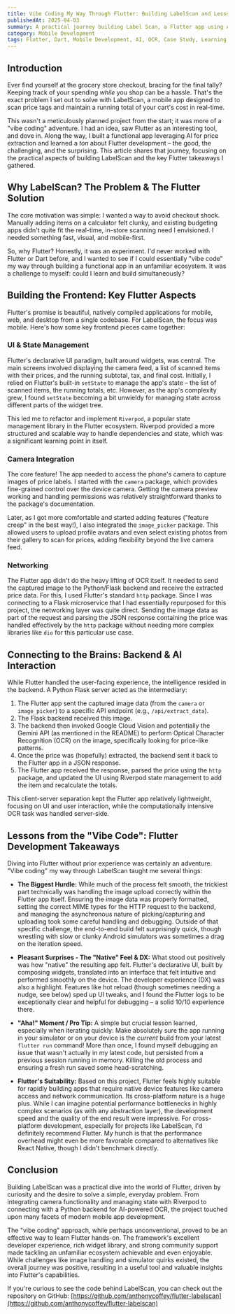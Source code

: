 ```yaml
---
title: Vibe Coding My Way Through Flutter: Building LabelScan and Lessons Learned
publishedAt: 2025-04-03
summary: A practical journey building Label Scan, a Flutter app using AI for real-time price scanning, and the key lessons learned about Flutter development along the way.
category: Mobile Development
tags: Flutter, Dart, Mobile Development, AI, OCR, Case Study, Learning, Riverpod, Flask
---
```


## Introduction

Ever find yourself at the grocery store checkout, bracing for the final tally? Keeping track of your spending *while* you shop can be a hassle. That's the exact problem I set out to solve with LabelScan, a mobile app designed to scan price tags and maintain a running total of your cart's cost in real-time.

This wasn't a meticulously planned project from the start; it was more of a "vibe coding" adventure. I had an idea, saw Flutter as an interesting tool, and dove in. Along the way, I built a functional app leveraging AI for price extraction and learned a *ton* about Flutter development – the good, the challenging, and the surprising. This article shares that journey, focusing on the practical aspects of building LabelScan and the key Flutter takeaways I gathered.

## Why LabelScan? The Problem & The Flutter Solution

The core motivation was simple: I wanted a way to avoid checkout shock. Manually adding items on a calculator felt clunky, and existing budgeting apps didn't quite fit the real-time, in-store scanning need I envisioned. I needed something fast, visual, and mobile-first.

So, why Flutter? Honestly, it was an experiment. I'd never worked with Flutter or Dart before, and I wanted to see if I could essentially "vibe code" my way through building a functional app in an unfamiliar ecosystem. It was a challenge to myself: could I learn and build simultaneously?

## Building the Frontend: Key Flutter Aspects

Flutter's promise is beautiful, natively compiled applications for mobile, web, and desktop from a single codebase. For LabelScan, the focus was mobile. Here's how some key frontend pieces came together:

### UI & State Management

Flutter's declarative UI paradigm, built around widgets, was central. The main screens involved displaying the camera feed, a list of scanned items with their prices, and the running subtotal, tax, and final cost. Initially, I relied on Flutter's built-in `setState` to manage the app's state – the list of scanned items, the running totals, etc. However, as the app's complexity grew, I found `setState` becoming a bit unwieldy for managing state across different parts of the widget tree.

This led me to refactor and implement `Riverpod`, a popular state management library in the Flutter ecosystem. Riverpod provided a more structured and scalable way to handle dependencies and state, which was a significant learning point in itself.

### Camera Integration

The core feature! The app needed to access the phone's camera to capture images of price labels. I started with the `camera` package, which provides fine-grained control over the device camera. Getting the camera preview working and handling permissions was relatively straightforward thanks to the package's documentation.

Later, as I got more comfortable and started adding features ("feature creep" in the best way!), I also integrated the `image_picker` package. This allowed users to upload profile avatars and even select existing photos from their gallery to scan for prices, adding flexibility beyond the live camera feed.

### Networking

The Flutter app didn't do the heavy lifting of OCR itself. It needed to send the captured image to the Python/Flask backend and receive the extracted price data. For this, I used Flutter's standard `http` package. Since I was connecting to a Flask microservice that I had essentially repurposed for this project, the networking layer was quite direct. Sending the image data as part of the request and parsing the JSON response containing the price was handled effectively by the `http` package without needing more complex libraries like `dio` for this particular use case.

## Connecting to the Brains: Backend & AI Interaction

While Flutter handled the user-facing experience, the intelligence resided in the backend. A Python Flask server acted as the intermediary:

1.  The Flutter app sent the captured image data (from the `camera` or `image_picker`) to a specific API endpoint (e.g., `/api/extract_data`).
2.  The Flask backend received this image.
3.  The backend then invoked Google Cloud Vision and potentially the Gemini API (as mentioned in the README) to perform Optical Character Recognition (OCR) on the image, specifically looking for price-like patterns.
4.  Once the price was (hopefully) extracted, the backend sent it back to the Flutter app in a JSON response.
5.  The Flutter app received the response, parsed the price using the `http` package, and updated the UI using Riverpod state management to add the item and recalculate the totals.

This client-server separation kept the Flutter app relatively lightweight, focusing on UI and user interaction, while the computationally intensive OCR task was handled server-side.

## Lessons from the "Vibe Code": Flutter Development Takeaways

Diving into Flutter without prior experience was certainly an adventure. "Vibe coding" my way through LabelScan taught me several things:

*   **The Biggest Hurdle:** While much of the process felt smooth, the trickiest part technically was handling the image upload correctly within the Flutter app itself. Ensuring the image data was properly formatted, setting the correct MIME types for the HTTP request to the backend, and managing the asynchronous nature of picking/capturing and uploading took some careful handling and debugging. Outside of that specific challenge, the end-to-end build felt surprisingly quick, though wrestling with slow or clunky Android simulators was sometimes a drag on the iteration speed.

*   **Pleasant Surprises - The "Native" Feel & DX:** What stood out positively was how "native" the resulting app felt. Flutter's declarative UI, built by composing widgets, translated into an interface that felt intuitive and performed smoothly on the device. The developer experience (DX) was also a highlight. Features like hot reload (though sometimes needing a nudge, see below) sped up UI tweaks, and I found the Flutter logs to be exceptionally clear and helpful for debugging – a solid 10/10 experience there.

*   **"Aha!" Moment / Pro Tip:** A simple but crucial lesson learned, especially when iterating quickly: Make absolutely sure the app running in your simulator or on your device is the *current* build from your latest `flutter run` command! More than once, I found myself debugging an issue that wasn't actually in my latest code, but persisted from a previous session running in memory. Killing the old process and ensuring a fresh run saved some head-scratching.

*   **Flutter's Suitability:** Based on this project, Flutter feels highly suitable for rapidly building apps that require native device features like camera access and network communication. Its cross-platform nature is a huge plus. While I can imagine potential performance bottlenecks in highly complex scenarios (as with any abstraction layer), the development speed and the quality of the end result were impressive. For cross-platform development, especially for projects like LabelScan, I'd definitely recommend Flutter. My hunch is that the performance overhead might even be more favorable compared to alternatives like React Native, though I didn't benchmark directly.

## Conclusion

Building LabelScan was a practical dive into the world of Flutter, driven by curiosity and the desire to solve a simple, everyday problem. From integrating camera functionality and managing state with Riverpod to connecting with a Python backend for AI-powered OCR, the project touched upon many facets of modern mobile app development.

The "vibe coding" approach, while perhaps unconventional, proved to be an effective way to learn Flutter hands-on. The framework's excellent developer experience, rich widget library, and strong community support made tackling an unfamiliar ecosystem achievable and even enjoyable. While challenges like image handling and simulator quirks existed, the overall journey was positive, resulting in a useful tool and valuable insights into Flutter's capabilities.

If you're curious to see the code behind LabelScan, you can check out the repository on GitHub: [https://github.com/anthonycoffey/flutter-labelscan](https://github.com/anthonycoffey/flutter-labelscan)
